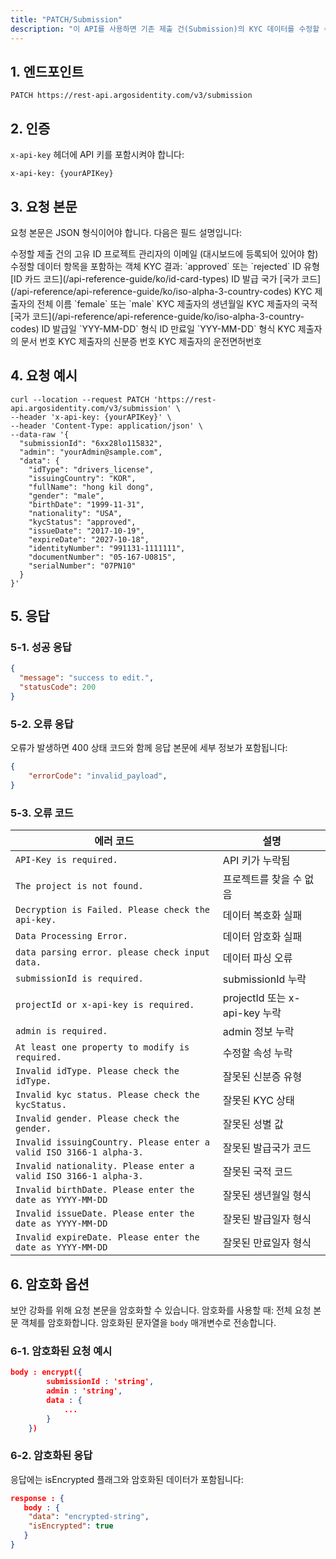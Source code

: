 ```yaml
---
title: "PATCH/Submission"
description: "이 API를 사용하면 기존 제출 건(Submission)의 KYC 데이터를 수정할 수 있습니다. 수정된 데이터는 재수정이 가능하지만, 원래 상태로 복원할 수 없으므로 주의가 필요합니다."
---
```


## 1. 엔드포인트

```text PATCH/Submission
PATCH https://rest-api.argosidentity.com/v3/submission
```

## 2. 인증

`x-api-key` 헤더에 API 키를 포함시켜야 합니다:

```text x-api-key
x-api-key: {yourAPIKey}
```

## 3. 요청 본문

요청 본문은 JSON 형식이어야 합니다. 다음은 필드 설명입니다:

<ResponseField name="submissionId" type="string" required="true">
  수정할 제출 건의 고유 ID
</ResponseField>

<ResponseField name="admin" type="string" required="true">
  프로젝트 관리자의 이메일 (대시보드에 등록되어 있어야 함)
</ResponseField>

<ResponseField name="data" type="object" required="true">
  수정할 데이터 항목을 포함하는 객체

  <Expandable title="properties">
    <ResponseField name="kycStatus" type="string">
      KYC 결과: `approved` 또는 `rejected`
    </ResponseField>
    <ResponseField name="idType" type="string">
      ID 유형  [ID 카드 코드](/api-reference-guide/ko/id-card-types)
    </ResponseField>
    <ResponseField name="issuingCountry" type="string">
      ID 발급 국가 [국가 코드](/api-reference/api-reference-guide/ko/iso-alpha-3-country-codes)
    </ResponseField>
    <ResponseField name="fullName" type="string">
      KYC 제출자의 전체 이름
    </ResponseField>
    <ResponseField name="gender" type="string">
      `female` 또는 `male`
    </ResponseField>
    <ResponseField name="birthDate" type="string">
      KYC 제출자의 생년월일
    </ResponseField>
    <ResponseField name="nationality" type="string">
      KYC 제출자의 국적 [국가 코드](/api-reference/api-reference-guide/ko/iso-alpha-3-country-codes)
    </ResponseField>
    <ResponseField name="issueDate" type="string">
      ID 발급일 `YYY-MM-DD` 형식
    </ResponseField>
    <ResponseField name="expireDate" type="string">
      ID 만료일 `YYY-MM-DD` 형식
    </ResponseField>
    <ResponseField name="documentNumber" type="string">
      KYC 제출자의 문서 번호
    </ResponseField>
    <ResponseField name="identityNumber" type="string">
      KYC 제출자의 신분증 번호
    </ResponseField>
    <ResponseField name="serialNumber" type="string">
      KYC 제출자의 운전면허번호
    </ResponseField>
  </Expandable>
</ResponseField>

## 4. 요청 예시

```curl PATCH/Submission
curl --location --request PATCH 'https://rest-api.argosidentity.com/v3/submission' \
--header 'x-api-key: {yourAPIKey}' \
--header 'Content-Type: application/json' \
--data-raw '{
  "submissionId": "6xx28lo115832",
  "admin": "yourAdmin@sample.com",
  "data": {
    "idType": "drivers_license",
    "issuingCountry": "KOR",
    "fullName": "hong kil dong",
    "gender": "male",
    "birthDate": "1999-11-31",
    "nationality": "USA",
    "kycStatus": "approved",
    "issueDate": "2017-10-19",
    "expireDate": "2027-10-18",
    "identityNumber": "991131-1111111",
    "documentNumber": "05-167-U0815",
    "serialNumber": "07PN10"
  }
}'

```

## 5. 응답

### 5-1. 성공 응답

```json result.json
{
  "message": "success to edit.",
  "statusCode": 200
}
```

### 5-2. 오류 응답

오류가 발생하면 400 상태 코드와 함께 응답 본문에 세부 정보가 포함됩니다:

```json error.json
{
    "errorCode": "invalid_payload",
}
```

### 5-3. 오류 코드

| 에러 코드                                                              | 설명                        |
| ------------------------------------------------------------------ | ------------------------- |
| `API-Key is required.`                                             | API 키가 누락됨                |
| `The project is not found.`                                        | 프로젝트를 찾을 수 없음             |
| `Decryption is Failed. Please check the api-key.`                  | 데이터 복호화 실패                |
| `Data Processing Error.`                                           | 데이터 암호화 실패                |
| `data parsing error. please check input data.`                     | 데이터 파싱 오류                 |
| `submissionId is required.`                                        | submissionId 누락           |
| `projectId or x-api-key is required.`                              | projectId 또는 x-api-key 누락 |
| `admin is required.`                                               | admin 정보 누락               |
| `At least one property to modify is required.`                     | 수정할 속성 누락                 |
| `Invalid idType. Please check the idType.`                         | 잘못된 신분증 유형                |
| `Invalid kyc status. Please check the kycStatus.`                  | 잘못된 KYC 상태                |
| `Invalid gender. Please check the gender.`                         | 잘못된 성별 값                  |
| `Invalid issuingCountry. Please enter a valid ISO 3166-1 alpha-3.` | 잘못된 발급국가 코드               |
| `Invalid nationality. Please enter a valid ISO 3166-1 alpha-3.`    | 잘못된 국적 코드                 |
| `Invalid birthDate. Please enter the date as YYYY-MM-DD`           | 잘못된 생년월일 형식               |
| `Invalid issueDate. Please enter the date as YYYY-MM-DD`           | 잘못된 발급일자 형식               |
| `Invalid expireDate. Please enter the date as YYYY-MM-DD`          | 잘못된 만료일자 형식               |

## 6. 암호화 옵션

보안 강화를 위해 요청 본문을 암호화할 수 있습니다. 암호화를 사용할 때:
전체 요청 본문 객체를 암호화합니다.
암호화된 문자열을 `body` 매개변수로 전송합니다.

### 6-1. 암호화된 요청 예시

```json result.json
body : encrypt({
		submissionId : 'string',
		admin : 'string',
		data : {
            ...
        }
	})
```

### 6-2. 암호화된 응답

응답에는 isEncrypted 플래그와 암호화된 데이터가 포함됩니다:

```json result.json
response : {
   body : {
    "data": "encrypted-string",
    "isEncrypted": true
   }
}
```